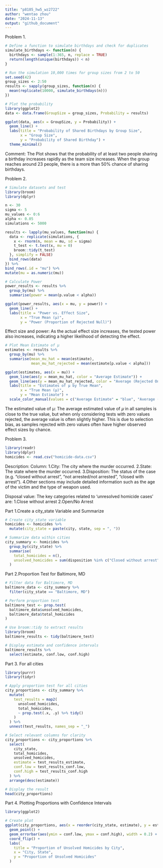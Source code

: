 ```yaml
---
title: "p8105_hw5_wz2722"
author: "wentao zhou"
date: "2024-11-13"
output: "github_document"
---
```

Problem 1.
```r
# Define a function to simulate birthdays and check for duplicates
simulate_birthdays <- function(n) {
  birthdays <- sample(1:365, n, replace = TRUE)
  return(length(unique(birthdays)) < n)
}

# Run the simulation 10,000 times for group sizes from 2 to 50
set.seed(42)
group_sizes <- 2:50
results <- sapply(group_sizes, function(n) {
  mean(replicate(10000, simulate_birthdays(n)))
})

# Plot the probability
library(ggplot2)
data <- data.frame(GroupSize = group_sizes, Probability = results)

ggplot(data, aes(x = GroupSize, y = Probability)) +
  geom_line() +
  labs(title = "Probability of Shared Birthdays by Group Size",
       x = "Group Size",
       y = "Probability of Shared Birthday") +
  theme_minimal()


```
Comment:
The Plot shows that the probability of at least two people sharing a birthday increases rapidly as the team size increases. When the group reaches around 23 people, there is a more than 50% chance of sharing birthdays.

Problem 2.
```r
# Simulate datasets and test
library(broom)
library(dplyr)

n <- 30
sigma <- 5
mu_values <- 0:6
alpha <- 0.05
simulations <- 5000

results <- lapply(mu_values, function(mu) {
  data <- replicate(simulations, {
    x <- rnorm(n, mean = mu, sd = sigma)
    t_test <- t.test(x, mu = 0)
    broom::tidy(t_test)
  }, simplify = FALSE)
  bind_rows(data)
}) %>%
bind_rows(.id = "mu") %>%
mutate(mu = as.numeric(mu))

```

```r
# Calculate Power 
power_results <- results %>%
  group_by(mu) %>%
  summarise(power = mean(p.value < alpha))

ggplot(power_results, aes(x = mu, y = power)) +
  geom_line() +
  labs(title = "Power vs. Effect Size",
       x = "True Mean (μ)",
       y = "Power (Proportion of Rejected Null)")

```
Effect size and power: As the actual effect size increases, the tested power also increases, indicating a higher likelihood of detecting the effect.


```r
# Plot Mean Estimate of μ
estimates <- results %>%
  group_by(mu) %>%
  summarise(mean_mu_hat = mean(estimate),
            mean_mu_hat_rejected = mean(estimate[p.value < alpha]))

ggplot(estimates, aes(x = mu)) +
  geom_line(aes(y = mean_mu_hat, color = "Average Estimate")) +
  geom_line(aes(y = mean_mu_hat_rejected, color = "Average (Rejected Only)")) +
  labs(title = "Estimates of μ by True Mean",
       x = "True Mean (μ)",
       y = "Mean Estimate") +
  scale_color_manual(values = c("Average Estimate" = "blue", "Average (Rejected Only)" = "red"))

```
The estimated value of μ: The average estimated value of 𝜇 in all samples is close to the true value, but when only considering tests with zero values rejected, the average value is often slightly higher. This is due to selection bias, as samples rejected with zero values often have higher observed effect sizes by chance.

Problem 3.

```r
library(readr)
library(dplyr)
homicides <- read.csv("homicide-data.csv")

```
Description:
Column:
1.City: The city where the murder occurred.
2.State: The state where the murder occurred.
3.Disposition: The status of the case (e.g. "closed without arrest", "not arrested/not arrested", "closed with arrest").
4.Other sections may include detailed information such as the age of the victim and the type of weapon used.

Disposal value:
The key categories related to 'unresolved homicide cases' are:
1.Close without arrest
2.Open/No Arrest


Part 1.Create a city_state Variable and Summarize
```r
# Create city_state variable
homicides <- homicides %>%
  mutate(city_state = paste(city, state, sep = ", "))

# Summarize data within cities
city_summary <- homicides %>%
  group_by(city_state) %>%
  summarise(
    total_homicides = n(),
    unsolved_homicides = sum(disposition %in% c("Closed without arrest", "Open/No arrest"))
  )

```

Part 2.Proportion Test for Baltimore, MD
```r
# Filter data for Baltimore, MD
baltimore_data <- city_summary %>%
  filter(city_state == "Baltimore, MD")

# Perform proportion test
baltimore_test <- prop.test(
  baltimore_data$unsolved_homicides,
  baltimore_data$total_homicides
)

# Use broom::tidy to extract results
library(broom)
baltimore_results <- tidy(baltimore_test)

# Display estimate and confidence intervals
baltimore_results %>%
  select(estimate, conf.low, conf.high)

```
Part 3. For all cities
```r
library(purrr)
library(tidyr)

# Apply proportion test for all cities
city_proportions <- city_summary %>%
  mutate(
    test_results = map2(
      unsolved_homicides,
      total_homicides,
      ~ prop.test(.x, .y) %>% tidy()
    )
  ) %>%
  unnest(test_results, names_sep = "_")

# Select relevant columns for clarity
city_proportions <- city_proportions %>%
  select(
    city_state, 
    total_homicides, 
    unsolved_homicides, 
    estimate = test_results_estimate, 
    conf.low = test_results_conf.low, 
    conf.high = test_results_conf.high
  ) %>%
  arrange(desc(estimate))

# Display the result
head(city_proportions)


```
Part 4. Plotting Proportions with Confidence Intervals
```r
library(ggplot2)

# Create plot
ggplot(city_proportions, aes(x = reorder(city_state, estimate), y = estimate)) +
  geom_point() +
  geom_errorbar(aes(ymin = conf.low, ymax = conf.high), width = 0.2) +
  coord_flip() +
  labs(
    title = "Proportion of Unsolved Homicides by City",
    x = "City, State",
    y = "Proportion of Unsolved Homicides"
  )

```

